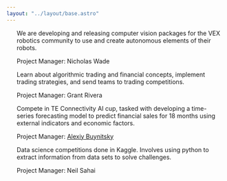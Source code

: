 ```yaml
---
layout: "../layout/base.astro"
---
```



<ContentSection title="Industry Projects">
<ul>
<Item title='VEX Robotics AI Competition'>
We are developing and releasing computer vision packages for the VEX robotics community to use and create autonomous elements of their robots.

Project Manager: Nicholas Wade

</Item>

<Item title='Algo Trading'>
Learn about algorithmic trading and financial concepts, implement trading strategies, and send teams to trading competitions.


Project Manager: Grant Rivera
</Item>

<Item title="TE Connect">

Compete in TE Connectivity AI cup, tasked with developing a time-series forecasting model to predict financial sales for 18 months using external indicators and economic factors.


Project Manager: [Alexiy Buynitsky](https://www.linkedin.com/in/alexiybuynitsky/)

</Item>
<Item title='Kaggle Team'>
Data science competitions done in Kaggle. Involves using python to extract information from data sets to solve challenges.

Project Manager: Neil Sahai

</Item>


</ul>
</ContentSection>

